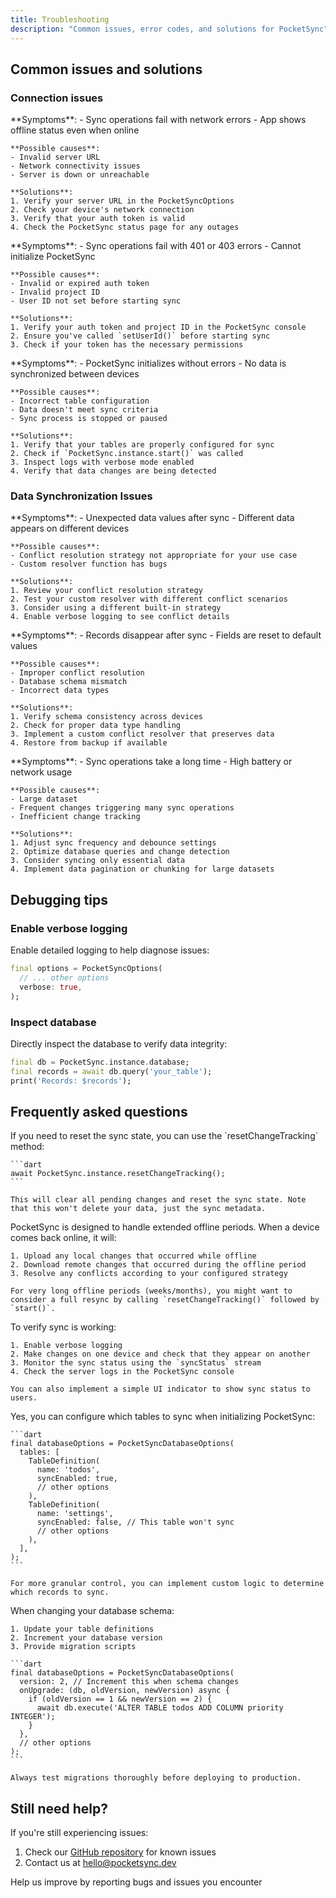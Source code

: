 ```yaml
---
title: Troubleshooting
description: "Common issues, error codes, and solutions for PocketSync"
---
```


## Common issues and solutions

### Connection issues

<AccordionGroup>
  <Accordion title="Cannot connect to PocketSync server">
    **Symptoms**: 
    - Sync operations fail with network errors
    - App shows offline status even when online
    
    **Possible causes**:
    - Invalid server URL
    - Network connectivity issues
    - Server is down or unreachable
    
    **Solutions**:
    1. Verify your server URL in the PocketSyncOptions
    2. Check your device's network connection
    3. Verify that your auth token is valid
    4. Check the PocketSync status page for any outages
  </Accordion>
  
  <Accordion title="Authentication failures">
    **Symptoms**:
    - Sync operations fail with 401 or 403 errors
    - Cannot initialize PocketSync
    
    **Possible causes**:
    - Invalid or expired auth token
    - Invalid project ID
    - User ID not set before starting sync
    
    **Solutions**:
    1. Verify your auth token and project ID in the PocketSync console
    2. Ensure you've called `setUserId()` before starting sync
    3. Check if your token has the necessary permissions
  </Accordion>
  
  <Accordion title="Sync starts but no data is transferred">
    **Symptoms**:
    - PocketSync initializes without errors
    - No data is synchronized between devices
    
    **Possible causes**:
    - Incorrect table configuration
    - Data doesn't meet sync criteria
    - Sync process is stopped or paused
    
    **Solutions**:
    1. Verify that your tables are properly configured for sync
    2. Check if `PocketSync.instance.start()` was called
    3. Inspect logs with verbose mode enabled
    4. Verify that data changes are being detected
  </Accordion>
</AccordionGroup>

### Data Synchronization Issues

<AccordionGroup>
  <Accordion title="Data conflicts not resolving correctly">
    **Symptoms**:
    - Unexpected data values after sync
    - Different data appears on different devices
    
    **Possible causes**:
    - Conflict resolution strategy not appropriate for your use case
    - Custom resolver function has bugs
    
    **Solutions**:
    1. Review your conflict resolution strategy
    2. Test your custom resolver with different conflict scenarios
    3. Consider using a different built-in strategy
    4. Enable verbose logging to see conflict details
  </Accordion>
  
  <Accordion title="Data loss during synchronization">
    **Symptoms**:
    - Records disappear after sync
    - Fields are reset to default values
    
    **Possible causes**:
    - Improper conflict resolution
    - Database schema mismatch
    - Incorrect data types
    
    **Solutions**:
    1. Verify schema consistency across devices
    2. Check for proper data type handling
    3. Implement a custom conflict resolver that preserves data
    4. Restore from backup if available
  </Accordion>
  
  <Accordion title="Sync is slow or consuming excessive resources">
    **Symptoms**:
    - Sync operations take a long time
    - High battery or network usage
    
    **Possible causes**:
    - Large dataset
    - Frequent changes triggering many sync operations
    - Inefficient change tracking
    
    **Solutions**:
    1. Adjust sync frequency and debounce settings
    2. Optimize database queries and change detection
    3. Consider syncing only essential data
    4. Implement data pagination or chunking for large datasets
  </Accordion>
</AccordionGroup>

## Debugging tips

### Enable verbose logging

Enable detailed logging to help diagnose issues:

```dart
final options = PocketSyncOptions(
  // ... other options
  verbose: true,
);
```

### Inspect database

Directly inspect the database to verify data integrity:

```dart
final db = PocketSync.instance.database;
final records = await db.query('your_table');
print('Records: $records');
```

## Frequently asked questions

<AccordionGroup>
  <Accordion title="How do I reset sync state if things go wrong?">
    If you need to reset the sync state, you can use the `resetChangeTracking` method:
    
    ```dart
    await PocketSync.instance.resetChangeTracking();
    ```
    
    This will clear all pending changes and reset the sync state. Note that this won't delete your data, just the sync metadata.
  </Accordion>
  
  <Accordion title="What happens if a device is offline for an extended period?">
    PocketSync is designed to handle extended offline periods. When a device comes back online, it will:
    
    1. Upload any local changes that occurred while offline
    2. Download remote changes that occurred during the offline period
    3. Resolve any conflicts according to your configured strategy
    
    For very long offline periods (weeks/months), you might want to consider a full resync by calling `resetChangeTracking()` followed by `start()`.
  </Accordion>
  
  <Accordion title="How can I verify that sync is working correctly?">
    To verify sync is working:
    
    1. Enable verbose logging
    2. Make changes on one device and check that they appear on another
    3. Monitor the sync status using the `syncStatus` stream
    4. Check the server logs in the PocketSync console
    
    You can also implement a simple UI indicator to show sync status to users.
  </Accordion>
  
  <Accordion title="Can I sync only specific tables or records?">
    Yes, you can configure which tables to sync when initializing PocketSync:
    
    ```dart
    final databaseOptions = PocketSyncDatabaseOptions(
      tables: [
        TableDefinition(
          name: 'todos',
          syncEnabled: true,
          // other options
        ),
        TableDefinition(
          name: 'settings',
          syncEnabled: false, // This table won't sync
          // other options
        ),
      ],
    );
    ```
    
    For more granular control, you can implement custom logic to determine which records to sync.
  </Accordion>
  
  <Accordion title="How do I handle schema migrations with PocketSync?">
    When changing your database schema:
    
    1. Update your table definitions
    2. Increment your database version
    3. Provide migration scripts
    
    ```dart
    final databaseOptions = PocketSyncDatabaseOptions(
      version: 2, // Increment this when schema changes
      onUpgrade: (db, oldVersion, newVersion) async {
        if (oldVersion == 1 && newVersion == 2) {
          await db.execute('ALTER TABLE todos ADD COLUMN priority INTEGER');
        }
      },
      // other options
    );
    ```
    
    Always test migrations thoroughly before deploying to production.
  </Accordion>
</AccordionGroup>

## Still need help?

If you're still experiencing issues:

1. Check our [GitHub repository](https://github.com/pocketsync/pocketsync_flutter) for known issues
2. Contact us at hello@pocketsync.dev

<Card title="Report a bug" icon="bug" href="https://github.com/pocketsync/pocketsync_flutter/issues/new">
  Help us improve by reporting bugs and issues you encounter
</Card>
